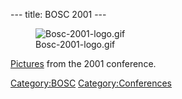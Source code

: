 ---
title: BOSC 2001
---

[[Image:Bosc-2001-logo.gif]]

[http://gallery.open-bio.org/gallery2/v/bosc2001 Pictures] from the 2001 conference.
[[Category:BOSC]] [[Category:Conferences]]